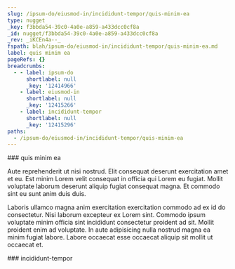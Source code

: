 ```yaml
---
slug: /ipsum-do/eiusmod-in/incididunt-tempor/quis-minim-ea
type: nugget
_key: f3bbda54-39c0-4a0e-a859-a433dcc0cf8a
_id: nugget/f3bbda54-39c0-4a0e-a859-a433dcc0cf8a
_rev: _iKCEn4a--_
fspath: blah/ipsum-do/eiusmod-in/incididunt-tempor/quis-minim-ea.md
label: quis minim ea
pageRefs: {}
breadcrumbs:
  - - label: ipsum-do
      shortlabel: null
      _key: '12414966'
    - label: eiusmod-in
      shortlabel: null
      _key: '12415266'
    - label: incididunt-tempor
      shortlabel: null
      _key: '12415296'
paths:
  - /ipsum-do/eiusmod-in/incididunt-tempor/quis-minim-ea
---
```


<NuggetArea>
<Nugget slug="/ipsum-do/eiusmod-in/incididunt-tempor/quis-minim-ea" type="nugget" _key="f3bbda54-39c0-4a0e-a859-a433dcc0cf8a" _id="nugget/f3bbda54-39c0-4a0e-a859-a433dcc0cf8a" _rev="_iKCEn4a--_" fspath="blah/ipsum-do/eiusmod-in/incididunt-tempor/quis-minim-ea.md" label="quis minim ea" paths="/ipsum-do/eiusmod-in/incididunt-tempor/quis-minim-ea">
<NuggetBody>
### quis minim ea

Aute reprehenderit ut nisi nostrud. Elit consequat deserunt exercitation amet et eu. Est minim Lorem velit consequat in officia qui Lorem eu fugiat. Mollit voluptate laborum deserunt aliquip fugiat consequat magna. Et commodo sint eu sunt anim duis duis.

Laboris ullamco magna anim exercitation exercitation commodo ad ex id do consectetur. Nisi laborum excepteur ex Lorem sint. Commodo ipsum voluptate minim officia sint incididunt consectetur proident ad sit. Mollit proident enim ad voluptate. In aute adipisicing nulla nostrud magna ea minim fugiat labore. Labore occaecat esse occaecat aliquip sit mollit ut occaecat et.

</NuggetBody>
<Breadcrumbs>
<Crumbs>
<Crumb _key="12414966" label="ipsum-do" /><Crumb _key="12415266" label="eiusmod-in" /><Crumb _key="12415296" label="incididunt-tempor" />
</Crumbs>
</Breadcrumbs>
</Nugget>

<NuggetsInbound>
</NuggetsInbound>
<NuggetsOutbound>
</NuggetsOutbound>
</NuggetArea>
<PassagesInbound>
<Passage direction="inbound" type="passage" _key="12415296" _id="passage/12415296" _rev="_iKCEn4W---" label="incididunt-tempor" passage="incididunt-tempor" fspath="blah/ipsum-do/eiusmod-in/incididunt-tempor" paths="/ipsum-do/eiusmod-in/incididunt-tempor" slug="/ipsum-do/eiusmod-in/incididunt-tempor">
<NuggetBody>
### incididunt-tempor

</NuggetBody>
<Breadcrumbs>
<Crumbs>
<Crumb _key="12414966" label="ipsum-do" /><Crumb _key="12415266" label="eiusmod-in" />
</Crumbs>
</Breadcrumbs>
</Passage>

</PassagesInbound>
<PassagesOutbound>
</PassagesOutbound>